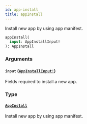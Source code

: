 ```yaml
---
id: app-install
title: appInstall
---
```


Install new app by using app manifest.

```graphql
appInstall(
  input: AppInstallInput!
): AppInstall

```

### Arguments

#### `input` ([`AppInstallInput!`](/developer/api-reference/inputs/app-install-input))

Fields required to install a new app.

### Type

#### [`AppInstall`](/developer/api-reference/objects/app-install)

Install new app by using app manifest.
